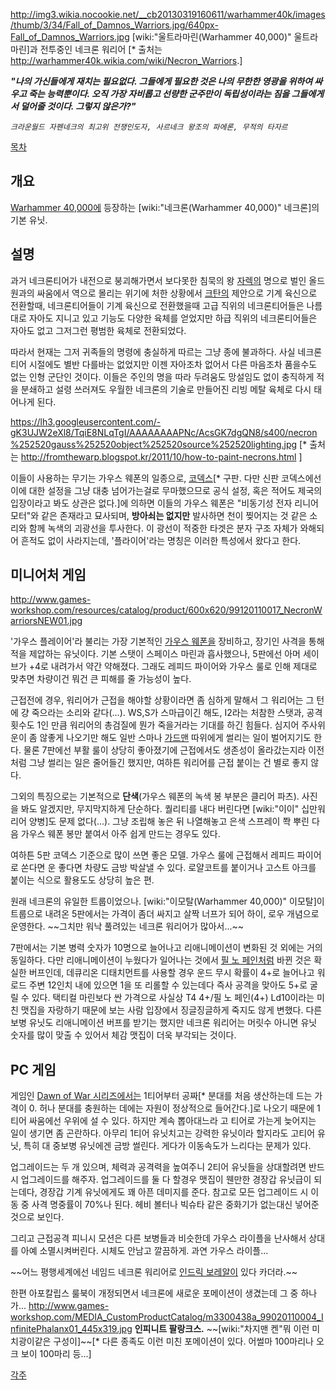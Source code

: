 http://img3.wikia.nocookie.net/__cb20130319160611/warhammer40k/images/thumb/3/34/Fall_of_Damnos_Warriors.jpg/640px-Fall_of_Damnos_Warriors.jpg [wiki:"울트라마린(Warhammer 40,000)" 울트라마린]과 전투중인 네크론 워리어 [* 출처는 http://warhammer40k.wikia.com/wiki/Necron_Warriors.]

'' '''"나의 가신들에게 재치는 필요없다. 그들에게 필요한 것은 나의 무한한 영광을 위하여 싸우고 죽는 능력뿐이다. 오직 가장 자비롭고 선량한 군주만이 독립성이라는 짐을 그들에게서 덜어줄 것이다. 그렇지 않은가?"''' ''
 ''크라운월드 자펜네크의 최고위 전쟁인도자, 사르네크 왕조의 파에론, 무적의 타자르''

[[목차]]

== 개요 ==
[[Warhammer 40,000]]에 등장하는 [wiki:"네크론(Warhammer 40,000)" 네크론]의 기본 유닛.

== 설명 ==
과거 네크론티어가 내전으로 붕괴해가면서 보다못한 침묵의 왕 [[자렉]]의 명으로 벌인 올드 원과의 싸움에서 역으로 몰리는 위기에 처한 상황에서 [[크탄]]의 제안으로 기계 육신으로 전환할때, 네크론티어들이 기계 육신으로 전환했을때 고급 직위의 네크론티어들은 나름대로 자아도 지니고 있고 기능도 다양한 육체를 얻었지만 하급 직위의 네크론티어들은 자아도 없고 그저그런 평범한 육체로 전환되었다.

따라서 현재는 그저 귀족들의 명령에 충실하게 따르는 그냥 종에 불과하다. 사실 네크론티어 시절에도 별반 다를바는 없었지만 이젠 자아조차 없어서 다른 마음조차 품을수도 없는 인형 군단인 것이다. 이들은 주인의 명을 따라 두려움도 망설임도 없이 충직하게 적을 분쇄하고 설령 쓰러져도 우월한 네크론의 기술로 만들어진 리빙 메탈 육체로 다시 태어나게 된다.

https://lh3.googleusercontent.com/-gK3UJW2eXl8/TqiE8NLqTgI/AAAAAAAAPNc/AcsGK7dgQN8/s400/necron%252520gauss%252520object%252520source%252520lighting.jpg [* 출처는 http://fromthewarp.blogspot.kr/2011/10/how-to-paint-necrons.html ]

이들이 사용하는 무기는 가우스 웨폰의 일종으로, [[코덱스]][* 구판. 다만 신판 코덱스에선 이에 대한 설정을 그냥 대충 넘어가는걸로 무마했으므로 공식 설정, 혹은 적어도 제국의 입장이라고 봐도 상관은 없다.]에 의하면 이들의 가우스 웨폰은 "비동기성 전자 리니어 모터"와 같은 존재라고 묘사되며, '''방아쇠는 없지만''' 발사하면 천이 찢어지는 것 같은 소리와 함께 녹색의 괴광선을 투사한다. 이 광선이 적중한 타겟은 분자 구조 자체가 와해되어 흔적도 없이 사라지는데, '플라이어'라는 명칭은 이러한 특성에서 왔다고 한다.

== 미니어처 게임 ==
http://www.games-workshop.com/resources/catalog/product/600x620/99120110017_NecronWarriorsNEW01.jpg

'가우스 플레이어'라 불리는 가장 기본적인 [[가우스 웨폰]]을 장비하고, 장기인 사격을 통해 적을 제압하는 유닛이다. 기본 스탯이 스페이스 마린과 흡사했으나, 5판에선 아머 세이브가 +4로 내려가서 약간 약해졌다. 그래도 레피드 파이어와 가우스 룰로 인해 제대로 맞추면 차량이건 뭐건 큰 피해를 줄 가능성이 높다. 

근접전에 경우, 워리어가 근접을 해야할 상황이라면 좀 심하게 말해서 그 워리어는 그 턴에 걍 죽으라는 소리와 같다(...).  WS,S가 스마급이긴 해도, I2라는 처참한 스탯과, 공격횟수도 1인 만큼 워리어의 총검질에 뭔가 죽을거라는 기대를 하긴 힘들다. 심지어 주사위 운이 좀 않좋게 나오기만 해도 일반 스마나 [[가드맨]] 따위에게 썰리는 일이 벌어지기도 한다. 물론 7판에선 부활 룰이 상당히 좋아졌기에 근접에서도 생존성이 올라갔는지라 이전처럼 그냥 썰리는 일은 줄어들긴 했지만, 여하튼 워리어를 근접 붙이는 건 별로 좋지 않다.

그외의 특징으로는 기본적으로 '''단색'''(가우스 웨폰의 녹색 봉 부분은 클리어 파츠). 사진을 봐도 알겠지만, 무지막지하게 단순하다. 퀄리티를 내다 버린다면 [wiki:"이이" 십만워리어 양병]도 문제 없다(...). 그냥 조립해 놓은 뒤 나열해놓고 은색 스프레이 쫙 뿌린 다음 가우스 웨폰 봉만 붙여서 아주 쉽게 만드는 경우도 있다. 

여하튼 5판 코덱스 기준으로 많이 쓰면 좋은 모델. 가우스 룰에 근접해서 레피드 파이어로 쏜다면 운 좋다면 차량도 금방 박살낼 수 있다. 로얄코트를 붙이거나 고스트 아크를 붙이는 식으로 활용도도 상당히 높은 편.

원래 네크론의 유일한 트룹이었으나. [wiki:"이모탈(Warhammer 40,000)" 이모탈]이 트룹으로 내려온 5판에서는 가격이 좀더 싸지고 살짝 너프가 되어 하이, 로우 개념으로 운영한다. ~~그치만 워낙 풀려있는 네크론 워리어가 많아서...~~

7판에서는 기본 병력 숫자가 10명으로 늘어나고 리애니메이션이 변화된 것 외에는 거의 동일하다. 다만 리애니메이션이 누웠다가 일어나는 것에서 [[필 노 페인]]처럼 바뀐 것은 확실한 버프인데, 데큐리온 디태치먼트를 사용할 경우 운드 무시 확률이 4+로 늘어나고 워로드 주변 12인치 내에 있으면 1을 또 리롤할 수 있는데다 즉사 공격을 맞아도 5+로 굴릴 수 있다. 택티컬 마린보다 싼 가격으로 사실상 T4 4+/필 노 페인(4+) Ld10이라는 미친 맷집을 자랑하기 때문에 보는 사람 입장에서 징글징글하게 죽지도 않게 변했다. 다른 보병 유닛도 리애니메이션 버프를 받기는 했지만 네크론 워리어는 머릿수 아니면 유닛 숫자를 많이 맞출 수 있어서 체감 맷집이 더욱 부각되는 것이다.

== PC 게임 ==
게임인 [[Dawn of War 시리즈]]에서는 1티어부터 공짜[* 분대를 처음 생산하는데 드는 가격이 0. 허나 분대를 충원하는 데에는 자원이 정상적으로 들어간다.]로 나오기 때문에 1티어 싸움에선 우위에 설 수 있다. 하지만 계속 뽑아대느라 고 티어로 가는게 늦어지는 일이 생기면 좀 곤란하다. 아무리 1티어 유닛치고는 강력한 유닛이라 할지라도 고티어 유닛, 특히 대 중보병 유닛에겐 금방 썰린다. 게다가 이동속도가 느리다는 문제가 있다.

업그레이드는 두 개 있으며, 체력과 공격력을 높여주니 2티어 유닛들을 상대할려면 반드시 업그레이드를 해주자. 업그레이드를 둘 다 할경우 맷집이 웬만한 경장갑 유닛급이 되는데다, 경장갑 기계 유닛에게도 꽤 아픈 데미지를 준다. 참고로 모든 업그레이드 시 이동 중 사격 명중률이 70%나 된다. 헤비 볼터나 빅슈타 같은 중화기가 없는대신 넣어준 것으로 보인다.

그리고 근접공격 피니시 모션은 다른 보병들과 비슷한데 가우스 라이플을 난사해서 상대를 아예 소멸시켜버린다. 시체도 안남고 깔끔하게. 과연 가우스 라이플...

~~어느 평행세계에선 네임드 네크론 워리어로 [[인드릭 보레알]]이 있다 카더라.~~

한편 아포칼립스 룰북이 개정되면서 네크론에 새로운 포메이션이 생겼는데 그 중 하나가...
http://www.games-workshop.com/MEDIA_CustomProductCatalog/m3300438a_99020110004_InfinitePhalanx01_445x319.jpg
'''인피니트 팔랑크스.''' ~~[wiki:"차지맨 켄"뭐 이런 미치광이같은 구성이]~~[* 다른 종족도 이런 미친 포메이션이 있다. 어썰마 100마리나 오크 보이 100마리 등...]

[[각주]]
